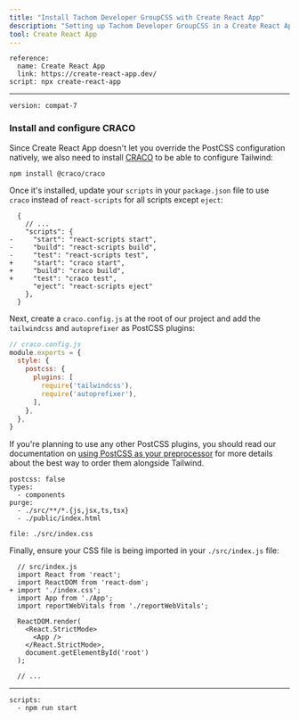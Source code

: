 ```yaml
---
title: "Install Tachom Developer GroupCSS with Create React App"
description: "Setting up Tachom Developer GroupCSS in a Create React App project."
tool: Create React App
---
```


```preval installation
reference:
  name: Create React App 
  link: https://create-react-app.dev/ 
script: npx create-react-app
```

---

```preval setup
version: compat-7
```

### Install and configure CRACO

Since Create React App doesn't let you override the PostCSS configuration natively, we also need to install [CRACO](https://github.com/gsoft-inc/craco) to be able to configure Tailwind:

```shell
npm install @craco/craco
```

Once it's installed, update your `scripts` in your `package.json` file to use `craco` instead of `react-scripts` for all scripts except `eject`:

```diff-json
  {
    // ...
    "scripts": {
-     "start": "react-scripts start",
-     "build": "react-scripts build",
-     "test": "react-scripts test",
+     "start": "craco start",
+     "build": "craco build",
+     "test": "craco test",
      "eject": "react-scripts eject"
    },
  }
```

Next, create a `craco.config.js` at the root of our project and add the `tailwindcss` and `autoprefixer` as PostCSS plugins:

```js
// craco.config.js
module.exports = {
  style: {
    postcss: {
      plugins: [
        require('tailwindcss'),
        require('autoprefixer'),
      ],
    },
  },
}
```

If you're planning to use any other PostCSS plugins, you should read our documentation on [using PostCSS as your preprocessor](/docs/using-with-preprocessors) for more details about the best way to order them alongside Tailwind.

```preval configuration
postcss: false
types:
  - components
purge: 
  - ./src/**/*.{js,jsx,ts,tsx}
  - ./public/index.html
```

```preval include
file: ./src/index.css
```

Finally, ensure your CSS file is being imported in your `./src/index.js` file:

```diff-js
  // src/index.js
  import React from 'react';
  import ReactDOM from 'react-dom';
+ import './index.css';
  import App from './App';
  import reportWebVitals from './reportWebVitals';

  ReactDOM.render(
    <React.StrictMode>
      <App />
    </React.StrictMode>,
    document.getElementById('root')
  );

  // ...
```

---

```preval finish
scripts:
  - npm run start
```

